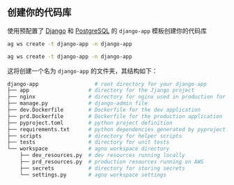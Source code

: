 ## 创建你的代码库

使用预配置了 [Django](https://www.djangoproject.com/) 和 [PostgreSQL](https://www.postgresql.org/) 的 `django-app` 模板创建你的代码库

<CodeGroup>

```bash 苹果
ag ws create -t django-app -n django-app
```

```bash Windows
ag ws create -t django-app -n django-app
```

</CodeGroup>

这将创建一个名为 `django-app` 的文件夹，其结构如下：

```bash
django-app                  # root directory for your django-app
├── app                   # directory for the Jjango project
├── nginx                 # directory for nginx used in production for static files
├── manage.py             # django-admin file
├── dev.Dockerfile        # Dockerfile for the dev application
├── prd.Dockerfile        # Dockerfile for the production application
├── pyproject.toml        # python project definition
├── requirements.txt      # python dependencies generated by pyproject.toml
├── scripts               # directory for helper scripts
├── tests                 # directory for unit tests
└── workspace             # agno workspace directory
    ├── dev_resources.py  # dev resources running locally
    ├── prd_resources.py  # production resources running on AWS
    ├── secrets           # directory for storing secrets
    └── settings.py       # agno workspace settings
```